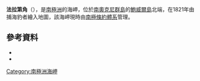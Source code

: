 {{coord|60|38|S|45|4|W|source:GNIS|display=title}}

'''法拉第角'''（{{lang-en|Cape Faraday}}），是[[南極洲|南極洲]]的海岬，位於[[南奧克尼群島|南奧克尼群島]]的[[鮑威爾島|鮑威爾島]]北端，在1821年由捕海豹者繪入地圖，該海岬現時由[[南極條約體系|南極條約體系]]管理。

==參考資料==
*{{cite gnis | type = antarid | id = 4769| name = Faraday, Cape | accessdate = 2012-03-15}}
*{{usgs-gazetteer|id=4769|name=Faraday, Cape}}

{{Antarctica-geo-stub}}
[[Category:南極洲海岬|Category:南極洲海岬]]